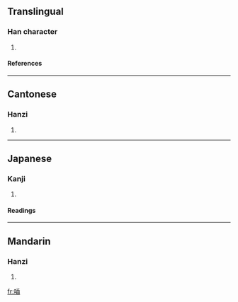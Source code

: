 ==Translingual==
===Han character===
{{Han char|rn=30|rad=口|as=09|sn=12|four=6107<sub>7</sub>|canj=口竹十X (RHJX)}}
# {{defn|Han}}
====References====
{{Han ref|kx=0199.200|dkj=03968|dj=0421.100|hdz=10656.080|uh=55A2|ud=21922|bh=D86C|bd=55404}}
----
==Cantonese==
===Hanzi===
{{yue-hanzi|jyut=|y=saap3}}
# {{defn|Cantonese}}
----
==Japanese==
===Kanji===
{{ja-kanji|grade=|rs=口09}}
# {{defn|Japanese}} 
====Readings====
{{ja-readings|on=[[てふ]] (tefu), [[せふ]] (sefu), [[さふ]] (safu)|kun=[[おしやべり]] (oshiyaberi)}}
----
==Mandarin==
===Hanzi===
{{cmn-hanzi|pin=[[shà]] ([[sha4]])|wg=sha<sup>4</sup>}}
# {{defn|Mandarin}}

[[fr:喢]]